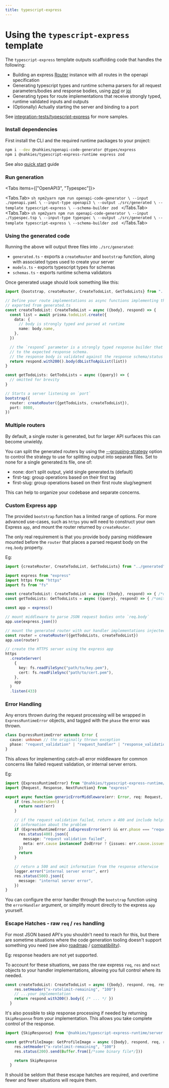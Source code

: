 ```yaml
---
title: typescript-express
---
```



# Using the `typescript-express` template
The `typescript-express` template outputs scaffolding code that handles the following:

- Building an express [Router](https://expressjs.com/en/5x/api.html#express.router) instance with all routes in the openapi specification
- Generating typescript types and runtime schema parsers for all request parameters/bodies and response bodies, using [zod](https://zod.dev/) or [joi](https://joi.dev/)
- Generating types for route implementations that receive strongly typed, runtime validated inputs and outputs
- (Optionally) Actually starting the server and binding to a port

See [integration-tests/typescript-express](https://github.com/mnahkies/openapi-code-generator/tree/main/integration-tests/typescript-express) for more samples.


### Install dependencies
First install the CLI and the required runtime packages to your project:
```sh npm2yarn
npm i --dev @nahkies/openapi-code-generator @types/express
npm i @nahkies/typescript-express-runtime express zod
```

See also [quick start](../../getting-started/quick-start) guide

### Run generation
<Tabs items={["OpenAPI3", "Typespec"]}>

  <Tabs.Tab>
    ```sh npm2yarn
    npm run openapi-code-generator \
      --input ./openapi.yaml \
      --input-type openapi3 \
      --output ./src/generated \
      --template typescript-express \
      --schema-builder zod
    ```
  </Tabs.Tab>
  <Tabs.Tab>
    ```sh npm2yarn
    npm run openapi-code-generator \
      --input ./typespec.tsp \
      --input-type typespec \
      --output ./src/generated \
      --template typescript-express \
      --schema-builder zod
    ```
  </Tabs.Tab>

</Tabs>

### Using the generated code
Running the above will output three files into `./src/generated`:

- `generated.ts` - exports a `createRouter` and `bootstrap` function, along with associated types used to create your server
- `models.ts` - exports typescript types for schemas
- `schemas.ts` - exports runtime schema validators

Once generated usage should look something like this:

```typescript
import {bootstrap, createRouter, CreateTodoList, GetTodoLists} from "../generated"

// Define your route implementations as async functions implementing the types
// exported from generated.ts
const createTodoList: CreateTodoList = async ({body}, respond) => {
  const list = await prisma.todoList.create({
    data: {
      // body is strongly typed and parsed at runtime
      name: body.name,
    },
  })

  // the `respond` parameter is a strongly typed response builder that pattern matches status codes
  // to the expected response schema.
  // the response body is validated against the response schema/status code at runtime
  return respond.with200().body(dbListToApiList(list))
}

const getTodoLists: GetTodoLists = async ({query}) => {
  // omitted for brevity
}

// Starts a server listening on `port`
bootstrap({
  router: createRouter({getTodoLists, createTodoList}),
  port: 8080,
})
```

### Multiple routers
By default, a single router is generated, but for larger API surfaces this can become unwieldy.

You can split the generated routers by using the [--grouping-strategy](/reference/cli-options#--grouping-strategy-value-experimental)
option to control the strategy to use for splitting output into separate files. Set to none for a single generated.ts file, one of:

- none: don’t split output, yield single generated.ts (default)
- first-tag: group operations based on their first tag
- first-slug: group operations based on their first route slug/segment

This can help to organize your codebase and separate concerns.

### Custom Express app

The provided `bootstrap` function has a limited range of options. For more advanced use-cases,
such as `https` you will need to construct your own Express `app`, and mount the router returned by `createRouter`.

The only real requirement is that you provide body parsing middleware mounted before the `router` that places
a parsed request body on the `req.body` property.

Eg:
```typescript
import {createRouter, CreateTodoList, GetTodoLists} from "../generated"

import express from "express"
import https from "https"
import fs from "fs"

const createTodoList: CreateTodoList = async ({body}, respond) => { /*omitted for brevity*/ }
const getTodoLists: GetTodoLists = async ({query}, respond) => { /*omitted for brevity*/ }

const app = express()

// mount middleware to parse JSON request bodies onto `req.body`
app.use(express.json())

// mount the generated router with our handler implementations injected
const router = createRouter({getTodoLists, createTodoList})
app.use(router)

// create the HTTPS server using the express app
https
  .createServer(
    {
      key: fs.readFileSync("path/to/key.pem"),
      cert: fs.readFileSync("path/to/cert.pem"),
    },
    app
  )
  .listen(433)
```

### Error Handling

Any errors thrown during the request processing will be wrapped in `ExpressRuntimeError` objects,
and tagged with the `phase` the error was thrown.

```typescript
class ExpressRuntimeError extends Error {
  cause: unknown // the originally thrown exception
  phase: "request_validation" | "request_handler" | "response_validation"
}
```

This allows for implementing catch-all error middleware for common concerns like failed request validation,
or internal server errors.

Eg:
```typescript
import {ExpressRuntimeError} from "@nahkies/typescript-express-runtime/errors"
import {Request, Response, NextFunction} from "express"

export async function genericErrorMiddleware(err: Error, req: Request, res: Response, next: NextFunction) {
    if (res.headersSent) {
      return next(err)
    }

    // if the request validation failed, return a 400 and include helpful
    // information about the problem
    if (ExpressRuntimeError.isExpressError(err) && err.phase === "request_validation") {
      res.status(400).json({
        message: "request validation failed",
        meta: err.cause instanceof ZodError ? {issues: err.cause.issues} : {},
      })
      return
    }

    // return a 500 and omit information from the response otherwise
    logger.error("internal server error", err)
    res.status(500).json({
      message: "internal server error",
    })
}
```

You can configure the error handler through the `bootstrap` function using the `errorHandler` argument,
or simplify mount directly to the express `app` yourself.

### Escape Hatches - raw `req` / `res` handling
For most JSON based API's you shouldn't need to reach for this, but there are sometime situations where the
code generation tooling doesn't support something you need (see also [roadmap](/overview/roadmap) / [compatibility](/overview/compatibility)).

Eg: response headers are not yet supported.

To account for these situations, we pass the raw express `req`, `res` and `next` objects to your handler implementations,
allowing you full control where its needed.
```typescript
const createTodoList: CreateTodoList = async ({body}, respond, req, res, next) => {
    res.setHeader("x-ratelimit-remaining", "100")
    // ...your implementation
    return respond.with200().body({ /* ... */ })
  }
```

It's also possible to skip response processing if needed by returning `SkipResponse` from your implementation.
This allows you take complete control of the response.
```typescript
import {SkipResponse} from '@nahkies/typescript-express-runtime/server'

const getProfileImage: GetProfileImage = async ({body}, respond, req, res, next) => {
    res.setHeader("x-ratelimit-remaining", "100")
    res.status(200).send(Buffer.from([/*some binary file*/]))

    return SkipResponse
  }
```

It should be seldom that these escape hatches are required, and overtime fewer and fewer situations will
require them.
